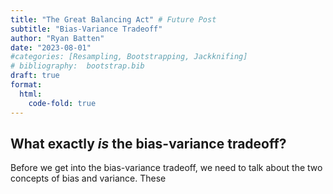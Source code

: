 ```yaml
---
title: "The Great Balancing Act" # Future Post
subtitle: "Bias-Variance Tradeoff"
author: "Ryan Batten"
date: "2023-08-01"
#categories: [Resampling, Bootstrapping, Jackknifing]
# bibliography:  bootstrap.bib
draft: true
format: 
  html:
    code-fold: true
---
```


## What exactly *is* the bias-variance tradeoff?

Before we get into the bias-variance tradeoff, we need to talk about the two concepts of bias and variance. These
